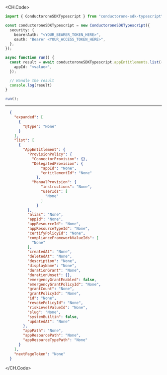 
<CH.Code>
```typescript List.ts
import { ConductoroneSDKTypescript } from "conductorone-sdk-typescript";

const conductoroneSDKTypescript = new ConductoroneSDKTypescript({
  security: {
    bearerAuth: "<YOUR_BEARER_TOKEN_HERE>",
    oauth: "Bearer <YOUR_ACCESS_TOKEN_HERE>",
  },
});

async function run() {
  const result = await conductoroneSDKTypescript.appEntitlements.list({
    appId: "<value>",
  });

  // Handle the result
  console.log(result)
}

run();
```
---

```json Example Response
  {
    "expanded": [
      {
        "@type": "None"
      }
    ],
    "list": [
      {
        "AppEntitlement": {
          "ProvisionPolicy": {
            "ConnectorProvision": {},
            "DelegatedProvision": {
                "appId": "None",
                "entitlementId": "None"
              },
            "ManualProvision": {
                "instructions": "None",
                "userIds": [
                  "None"
                ]
              }
          },
          "alias": "None",
          "appId": "None",
          "appResourceId": "None",
          "appResourceTypeId": "None",
          "certifyPolicyId": "None",
          "complianceFrameworkValueIds": [
            "None"
          ],
          "createdAt": "None",
          "deletedAt": "None",
          "description": "None",
          "displayName": "None",
          "durationGrant": "None",
          "durationUnset": {},
          "emergencyGrantEnabled": false,
          "emergencyGrantPolicyId": "None",
          "grantCount": "None",
          "grantPolicyId": "None",
          "id": "None",
          "revokePolicyId": "None",
          "riskLevelValueId": "None",
          "slug": "None",
          "systemBuiltin": false,
          "updatedAt": "None"
        },
        "appPath": "None",
        "appResourcePath": "None",
        "appResourceTypePath": "None"
      }
    ],
    "nextPageToken": "None"
  }
```
</CH.Code>
